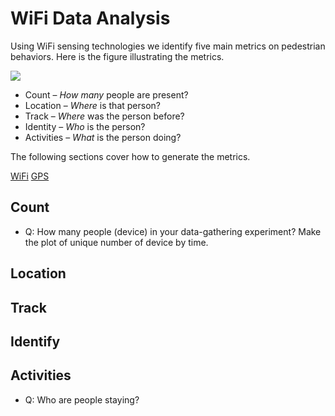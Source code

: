 # WiFi Data Analysis
Using WiFi sensing technologies we identify five main metrics on pedestrian behaviors. Here is the figure illustrating the metrics.

![](./static/image/data-anaylsis-overview.png)

 - Count – *How many* people are present?
 - Location – *Where* is that person?
 - Track – *Where* was the person before?
 - Identity – *Who* is the person?
 - Activities – *What* is the person doing?

The following sections cover how to generate the metrics. 
 
[WiFi](./static/file/wifi-2/wifi-gy-200711.csv)
[GPS](./static/file/wifi-2/GPS_5s.csv)
 
## Count
- Q: How many people (device) in your data-gathering experiment? Make the plot of unique number of device by time.

## Location

## Track

## Identify

## Activities
- Q: Who are people staying?

